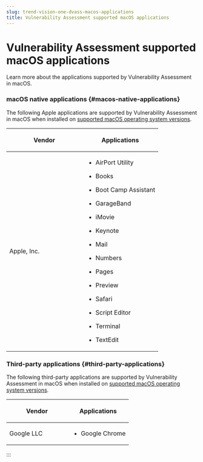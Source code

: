 ```yaml
---
slug: trend-vision-one-dvass-macos-applications
title: Vulnerability Assessment supported macOS applications
---
```

# Vulnerability Assessment supported macOS applications

Learn more about the applications supported by Vulnerability Assessment in macOS.

### macOS native applications {#macos-native-applications}

The following Apple applications are supported by Vulnerability Assessment in macOS when installed on [supported macOS operating system versions](vulnerability-assessment-os.mdx).

<table>
<colgroup>
<col style="width: 50%" />
<col style="width: 50%" />
</colgroup>
<thead>
<tr>
<th><p>Vendor</p></th>
<th><p>Applications</p></th>
</tr>
</thead>
<tbody>
<tr>
<td><p>Apple, Inc.</p></td>
<td><ul>
<li><p>AirPort Utility</p></li>
<li><p>Books</p></li>
<li><p>Boot Camp Assistant</p></li>
<li><p>GarageBand</p></li>
<li><p>iMovie</p></li>
<li><p>Keynote</p></li>
<li><p>Mail</p></li>
<li><p>Numbers</p></li>
<li><p>Pages</p></li>
<li><p>Preview</p></li>
<li><p>Safari</p></li>
<li><p>Script Editor</p></li>
<li><p>Terminal</p></li>
<li><p>TextEdit</p></li>
</ul></td>
</tr>
</tbody>
</table>

### Third-party applications {#third-party-applications}

The following third-party applications are supported by Vulnerability Assessment in macOS when installed on [supported macOS operating system versions](vulnerability-assessment-os.mdx).

<table>
<colgroup>
<col style="width: 50%" />
<col style="width: 50%" />
</colgroup>
<thead>
<tr>
<th><p>Vendor</p></th>
<th><p>Applications</p></th>
</tr>
</thead>
<tbody>
<tr>
<td><p>Google LLC</p></td>
<td><ul>
<li><p>Google Chrome</p></li>
</ul></td>
</tr>
</tbody>
</table>
:::
